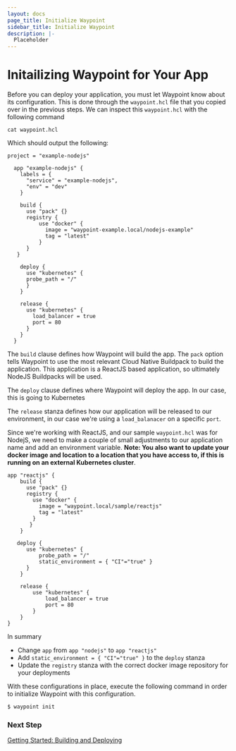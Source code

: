 ```yaml
---
layout: docs
page_title: Initialize Waypoint
sidebar_title: Initialize Waypoint
description: |-
  Placeholder
---
```


# Initailizing Waypoint for Your App

Before you can deploy your application, you must let Waypoint know about its configuration. This is done through the `waypoint.hcl`
file that you copied over in the previous steps. We can inspect this `waypoint.hcl` with the following command

```
cat waypoint.hcl
```

Which should output the following:

```shell
project = "example-nodejs"

  app "example-nodejs" {
    labels = {
      "service" = "example-nodejs",
      "env" = "dev"
    }

    build {
      use "pack" {}
      registry {
          use "docker" {
            image = "waypoint-example.local/nodejs-example"
            tag = "latest"
          }
      }
   }

    deploy {
      use "kubernetes" {
      probe_path = "/"
      }
    }

    release {
      use "kubernetes" {
        load_balancer = true
        port = 80
      }
    }
  }
```

The `build` clause defines how Waypoint will build the app. The `pack` option tells Waypoint to use the most relevant Cloud Native
Buildpack to build the application. This application is a ReactJS based application, so ultimately NodeJS Buildpacks will be used.

The `deploy` clause defines where Waypoint will deploy the app. In our case, this is going to Kubernetes

The `release` stanza defines how our application will be released to our environment, in our case we're using a `load_balanacer`
on a specific `port`.

Since we're working with ReactJS, and our sample `waypoint.hcl` was for NodejS, we need to make a couple of small adjustments to
our application name and add an environment variable. **Note: You also want to update your docker image and location to a location
that you have access to, if this is running on an external Kubernetes cluster**.

```shell
app "reactjs" {
    build {
      use "pack" {}
      registry {
        use "docker" {
          image = "waypoint.local/sample/reactjs"
          tag = "latest"
        }
       }
    }

   deploy {
      use "kubernetes" {
          probe_path = "/"
          static_environment = { "CI"="true" }
      }
    }

    release {
        use "kubernetes" {
            load_balancer = true
            port = 80
        }
    }
}
```

In summary

- Change `app` from `app "nodejs"` to `app "reactjs"`
- Add `static_environment = { "CI"="true" }` to the `deploy` stanza
- Update the `registry` stanza with the correct docker image repository for your deployments

With these configurations in place, execute the following command in order to initialize Waypoint with this configuration.

```bash
$ waypoint init
```

### Next Step

[Getting Started: Building and Deploying](/docs/getting-started/k8s-example-app/deploy-app)
